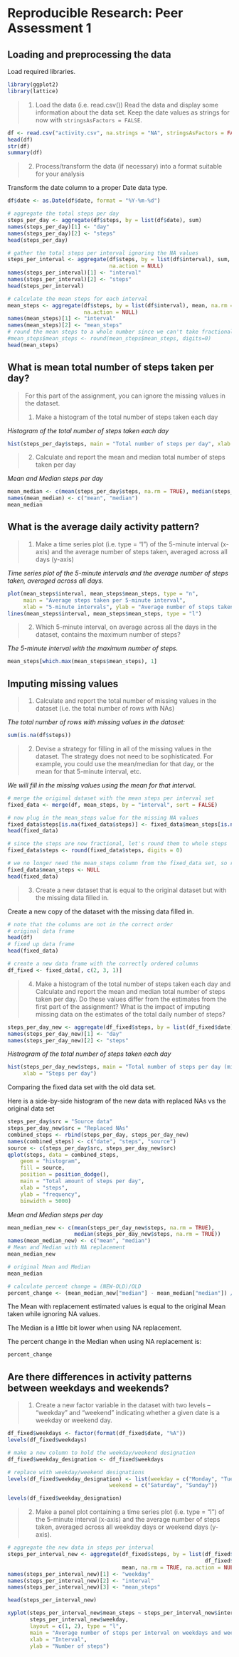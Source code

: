 # Reproducible Research: Peer Assessment 1


## Loading and preprocessing the data
Load required libraries.
```r
library(ggplot2)
library(lattice)
```

> 1. Load the data (i.e. read.csv())
Read the data and display some information about the data set. Keep the date 
values as strings for now with `stringsAsFactors = FALSE`.  
```r
df <- read.csv("activity.csv", na.strings = "NA", stringsAsFactors = FALSE)
head(df)
str(df)
summary(df)
```

> 2. Process/transform the data (if necessary) into a format suitable for your analysis

Transform the date column to a proper Date data type.
```r
df$date <- as.Date(df$date, format = "%Y-%m-%d")

# aggregate the total steps per day
steps_per_day <- aggregate(df$steps, by = list(df$date), sum)
names(steps_per_day)[1] <- "day"
names(steps_per_day)[2] <- "steps"
head(steps_per_day)

# gather the total steps per interval ignoring the NA values
steps_per_interval <- aggregate(df$steps, by = list(df$interval), sum, na.rm = TRUE, 
                                na.action = NULL)
names(steps_per_interval)[1] <- "interval"
names(steps_per_interval)[2] <- "steps"
head(steps_per_interval)

# calculate the mean steps for each interval
mean_steps <- aggregate(df$steps, by = list(df$interval), mean, na.rm = TRUE, 
                        na.action = NULL)
names(mean_steps)[1] <- "interval"
names(mean_steps)[2] <- "mean_steps"
# round the mean steps to a whole number since we can't take fractional steps
#mean_steps$mean_steps <- round(mean_steps$mean_steps, digits=0)
head(mean_steps)
```
## What is mean total number of steps taken per day?
> 
> For this part of the assignment, you can ignore the missing values in the dataset.
>
> 1. Make a histogram of the total number of steps taken each day
> 

_Histogram of the total number of steps taken each day_
```r
hist(steps_per_day$steps, main = "Total number of steps per day", xlab = "Steps per day")
```
>  
> 2. Calculate and report the mean and median total number of steps taken per day
>  

_Mean and Median steps per day_
```r
mean_median <- c(mean(steps_per_day$steps, na.rm = TRUE), median(steps_per_day$steps, na.rm = TRUE))
names(mean_median) <- c("mean", "median")
mean_median
```
## What is the average daily activity pattern?
>
> 1. Make a time series plot (i.e. type = "l") of the 5-minute interval (x-axis) and the average number of steps taken, averaged across all days (y-axis)
>

_Time series plot of the 5-minute intervals and the average number of steps taken, averaged across all days._
```r
plot(mean_steps$interval, mean_steps$mean_steps, type = "n",
     main = "Average steps taken per 5-minute interval",
     xlab = "5-minute intervals", ylab = "Average number of steps taken")
lines(mean_steps$interval, mean_steps$mean_steps, type = "l")

```

> 2. Which 5-minute interval, on average across all the days in the dataset, contains the maximum number of steps?

_The 5-minute interval with the maximum number of steps._
```r
mean_steps[which.max(mean_steps$mean_steps), 1]
```

## Imputing missing values
> 1. Calculate and report the total number of missing values in the dataset (i.e. the total number of rows with NAs)

_The total number of rows with missing values in the dataset:_
```r
sum(is.na(df$steps))
```

> 2. Devise a strategy for filling in all of the missing values in the dataset. The strategy does not need to be sophisticated. For example, you could use the mean/median for that day, or the mean for that 5-minute interval, etc.

_We will fill in the missing values using the mean for that interval._
```r
# merge the original dataset with the mean steps per interval set
fixed_data <- merge(df, mean_steps, by = "interval", sort = FALSE)

# now plug in the mean_steps value for the missing NA values
fixed_data$steps[is.na(fixed_data$steps)] <- fixed_data$mean_steps[is.na(fixed_data$steps)]
head(fixed_data)

# since the steps are now fractional, let's round them to whole steps
fixed_data$steps <- round(fixed_data$steps, digits = 0)

# we no longer need the mean_steps column from the fixed_data set, so remove that column
fixed_data$mean_steps <- NULL
head(fixed_data)

```
> 3. Create a new dataset that is equal to the original dataset but with the missing data filled in.

Create a new copy of the dataset with the missing data filled in.
```r
# note that the columns are not in the correct order
# original data frame
head(df)
# fixed up data frame
head(fixed_data)

# create a new data frame with the correctly ordered columns
df_fixed <- fixed_data[, c(2, 3, 1)]
```

> 4. Make a histogram of the total number of steps taken each day and Calculate and report the mean and median total number of steps taken per day. Do these values differ from the estimates from the first part of the assignment? What is the impact of imputing missing data on the estimates of the total daily number of steps?

```r
steps_per_day_new <- aggregate(df_fixed$steps, by = list(df_fixed$date), sum)
names(steps_per_day_new)[1] <- "day"
names(steps_per_day_new)[2] <- "steps"
```

_Histrogram of the total number of steps taken each day_

```r
hist(steps_per_day_new$steps, main = "Total number of steps per day (missing data replaced)", 
     xlab = "Steps per day")
``` 


Comparing the fixed data set with the old data set.

Here is a side-by-side histogram of the new data with replaced NAs vs the original data set

```r
steps_per_day$src = "Source data"
steps_per_day_new$src = "Replaced NAs"
combined_steps <- rbind(steps_per_day, steps_per_day_new)
names(combined_steps) <- c("date", "steps", "source")
source <- c(steps_per_day$src, steps_per_day_new$src)
qplot(steps, data = combined_steps,
    geom = "histogram",
    fill = source,
    position = position_dodge(),
    main = "Total amount of steps per day",
    xlab = "steps",
    ylab = "frequency",
    binwidth = 5000)
```

_Mean and Median steps per day_
```r
mean_median_new <- c(mean(steps_per_day_new$steps, na.rm = TRUE), 
                     median(steps_per_day_new$steps, na.rm = TRUE))
names(mean_median_new) <- c("mean", "median")
# Mean and Median with NA replacement
mean_median_new

# original Mean and Median
mean_median

# calculate percent change = (NEW-OLD)/OLD
percent_change <- (mean_median_new["median"] - mean_median["median"]) / mean_median["median"]
```

The Mean with replacement estimated values is equal to the original Mean taken while ignoring NA values.

The Median is a little bit lower when using NA replacement. 

The percent change in the Median when using NA replacement is:

```r
percent_change
```

## Are there differences in activity patterns between weekdays and weekends?

> 1. Create a new factor variable in the dataset with two levels – “weekday” and “weekend” indicating whether a given date is a weekday or weekend day.

```r
df_fixed$weekdays <- factor(format(df_fixed$date, "%A"))
levels(df_fixed$weekdays)

# make a new column to hold the weekday/weekend designation
df_fixed$weekday_designation <- df_fixed$weekdays

# replace with weekday/weekend designations
levels(df_fixed$weekday_designation) <- list(weekday = c("Monday", "Tuesday", "Wednesday", "Thursday", "Friday"),
                                weekend = c("Saturday", "Sunday"))

levels(df_fixed$weekday_designation)
```
> 2. Make a panel plot containing a time series plot (i.e. type = "l") of the 5-minute interval (x-axis) and the average number of steps taken, averaged across all weekday days or weekend days (y-axis). 

```r
# aggregate the new data in steps per interval
steps_per_interval_new <- aggregate(df_fixed$steps, by = list(df_fixed$weekday_designation,
                                                              df_fixed$interval), 
                                    mean, na.rm = TRUE, na.action = NULL)
names(steps_per_interval_new)[1] <- "weekday"
names(steps_per_interval_new)[2] <- "interval"
names(steps_per_interval_new)[3] <- "mean_steps"

head(steps_per_interval_new)

xyplot(steps_per_interval_new$mean_steps ~ steps_per_interval_new$interval |
       steps_per_interval_new$weekday,
       layout = c(1, 2), type = "l",
       main = "Average number of steps per interval on weekdays and weekends",
       xlab = "Interval",
       ylab = "Number of steps")
```
